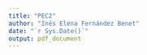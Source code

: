 ```yaml
---
title: "PEC2"
author: "Inés Elena Fernández Benet"
date: "`r Sys.Date()`"
output: pdf_document
---
```

